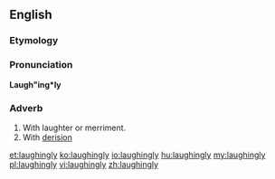 ==English==

===Etymology===
{{suffix|laughing|ly}}

===Pronunciation===
'''Laugh"ing*ly'''

===Adverb===
{{en-adv}}

# With laughter or merriment.
# With [[derision]]

[[et:laughingly]]
[[ko:laughingly]]
[[io:laughingly]]
[[hu:laughingly]]
[[my:laughingly]]
[[pl:laughingly]]
[[vi:laughingly]]
[[zh:laughingly]]